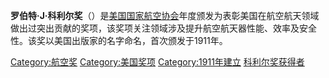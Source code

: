 {{Unreferenced|time=2020-10-28T09:15:14+00:00}}
'''罗伯特·J·科利尔奖'''（{{lang-en|Robert J. Collier Trophy}}）是[[美国|美国]][[国家航空协会|国家航空协会]]年度颁发为表彰美国在航空航天领域做出过突出贡献的奖项，该奖项关注领域涉及提升航空航天器性能、效率及安全性。该奖以美国出版家{{le|罗伯特·J·科利尔|Robert J. Collier}}的名字命名，首次颁发于1911年。

[[Category:航空奖|Category:航空奖]]
[[Category:美国奖项|Category:美国奖项]]
[[Category:1911年建立|Category:1911年建立]]
[[Category:科利尔奖获得者|]]